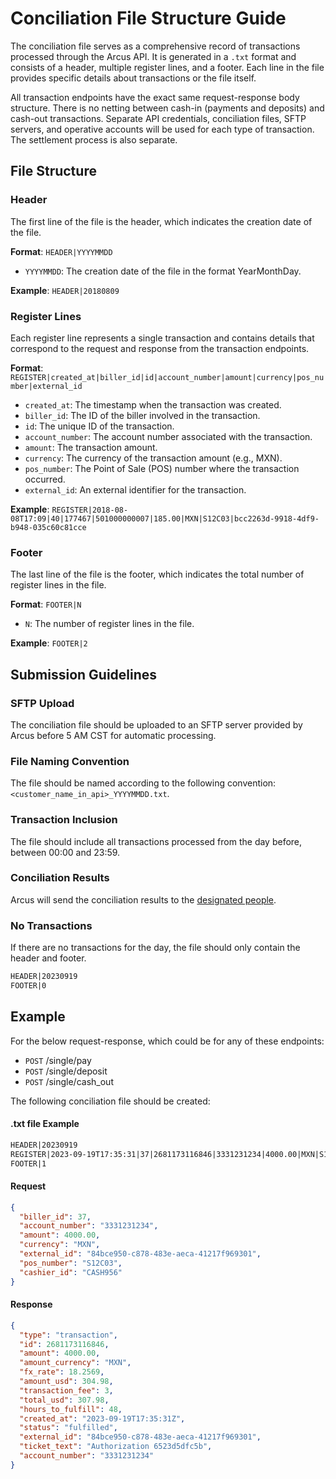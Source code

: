 
# Conciliation File Structure Guide

The conciliation file serves as a comprehensive record of transactions processed through the Arcus API. It is generated in a `.txt` format and consists of a header, multiple register lines, and a footer. Each line in the file provides specific details about transactions or the file itself.

<Callout>
All transaction endpoints have the exact same request-response body structure. There is no netting between cash-in (payments and deposits) and cash-out transactions. Separate API credentials, conciliation files, SFTP servers, and operative accounts will be used for each type of transaction. The settlement process is also separate.
</Callout>

## File Structure

### Header

The first line of the file is the header, which indicates the creation date of the file.

**Format**: `HEADER|YYYYMMDD`

- `YYYYMMDD`: The creation date of the file in the format YearMonthDay.

**Example**: `HEADER|20180809`

### Register Lines

Each register line represents a single transaction and contains details that correspond to the request and response from the transaction endpoints.

**Format**: `REGISTER|created_at|biller_id|id|account_number|amount|currency|pos_number|external_id`

- `created_at`: The timestamp when the transaction was created.
- `biller_id`: The ID of the biller involved in the transaction.
- `id`: The unique ID of the transaction.
- `account_number`: The account number associated with the transaction.
- `amount`: The transaction amount.
- `currency`: The currency of the transaction amount (e.g., MXN).
- `pos_number`: The Point of Sale (POS) number where the transaction occurred.
- `external_id`: An external identifier for the transaction.

**Example**: `REGISTER|2018-08-08T17:09|40|177467|501000000007|185.00|MXN|S12C03|bcc2263d-9918-4df9-b948-035c60c81cce`

### Footer

The last line of the file is the footer, which indicates the total number of register lines in the file.

**Format**: `FOOTER|N`

- `N`: The number of register lines in the file.

**Example**: `FOOTER|2`

## Submission Guidelines

### SFTP Upload

The conciliation file should be uploaded to an SFTP server provided by Arcus before 5 AM CST for automatic processing.

### File Naming Convention

The file should be named according to the following convention: `<customer_name_in_api>_YYYYMMDD.txt`.

### Transaction Inclusion

The file should include all transactions processed from the day before, between 00:00 and 23:59.

### Conciliation Results

Arcus will send the conciliation results to the [designated people](/resources/production-info).

### No Transactions

If there are no transactions for the day, the file should only contain the header and footer.
```txt copy filename="sample-client_20230920.txt"
HEADER|20230919
FOOTER|0
```






## Example

For the below request-response, which could be for any of these endpoints:

* `POST` /single/pay
* `POST` /single/deposit
* `POST` /single/cash_out

The following conciliation file should be created:
#### .txt file Example
```txt copy filename="sample-client_20230920.txt"
HEADER|20230919
REGISTER|2023-09-19T17:35:31|37|2681173116846|3331231234|4000.00|MXN|S12C03|84bce950-c878-483e-aeca-41217f969301
FOOTER|1
```

#### Request
```json copy
{
  "biller_id": 37,
  "account_number": "3331231234",
  "amount": 4000.00,
  "currency": "MXN",
  "external_id": "84bce950-c878-483e-aeca-41217f969301",
  "pos_number": "S12C03",
  "cashier_id": "CASH956"
}
```
#### Response
```json copy
{
  "type": "transaction",
  "id": 2681173116846,
  "amount": 4000.00,
  "amount_currency": "MXN",
  "fx_rate": 18.2569,
  "amount_usd": 304.98,
  "transaction_fee": 3,
  "total_usd": 307.98,
  "hours_to_fulfill": 48,
  "created_at": "2023-09-19T17:35:31Z",
  "status": "fulfilled",
  "external_id": "84bce950-c878-483e-aeca-41217f969301",
  "ticket_text": "Authorization 6523d5dfc5b",
  "account_number": "3331231234"
}   
```

